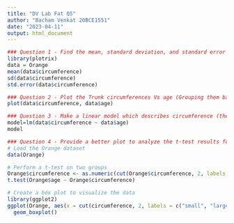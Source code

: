 ```yaml
---
title: "DV Lab Fat Q5"
author: "Bacham Venkat 20BCE1551"
date: "2023-04-11"
output: html_document
---
```


```r
### Question 1 - Find the mean, standard deviation, and standard error of tree circumference.
library(plotrix)
data = Orange
mean(data$circumference)
sd(data$circumference)
std.error(data$circumference)
```


```r
### Question 2 - Plot the Trunk circumferences Vs age (Grouping them based on tree attributes)
plot(data$circumference, data$age)
```


```r
### Question 3 - Make a linear model which describes circumference (the response) as a function of age (the predictor).
model=lm(data$circumference ~ data$age)
model
```


```r
### Question 4 - Provide a better plot to analyze the t-test results for statistical significance.
# Load the Orange dataset
data(Orange)

# Perform a t-test on two groups
Orange$circumference <- as.numeric(cut(Orange$circumference, 2, labels = c("small", "large")))
t.test(Orange$age ~ Orange$circumference)

# Create a box plot to visualize the data
library(ggplot2)
ggplot(Orange, aes(x = cut(circumference, 2, labels = c("small", "large")), y = age)) +
  geom_boxplot()

```








